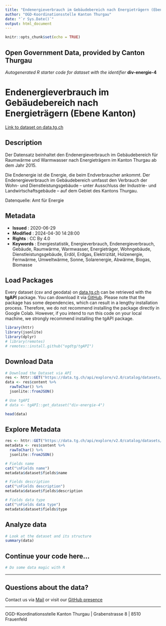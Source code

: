 ```yaml
---
title: "Endenergieverbrauch im Gebäudebereich nach Energieträgern (Ebene Kanton)"
author: "OGD-Koordinationsstelle Kanton Thurgau"
date: "`r Sys.Date()`"
output: html_document
---
```


```r
knitr::opts_chunk$set(echo = TRUE)
```

## Open Government Data, provided by **Canton Thurgau**
*Autogenerated R starter code for dataset with the identifier* **div-energie-4**


# **Endenergieverbrauch im Gebäudebereich nach Energieträgern (Ebene Kanton)**

[Link to dataset on data.tg.ch](https://data.tg.ch/explore/dataset/div-energie-4/information/)

## Description

<p>Der Datensatz beinhaltet den Endenergieverbrauch im Gebäudebereich für Raumwärme und Warmwasser nach Energieträgern im Kanton Thurgau ab dem Jahr 2015.</p><p>Die Endenergie ist die Energie, die beim Endverbraucher ankommt. Der Endenergieverbrauch im Gebäudebereich umfasst den Verbrauch der Wohn- und Dienstleistungsgebäude – unter Ausschluss der Industrie- und Landwirtschaftsgebäude – auf dem Gebiet des Kantons Thurgau.</p><p></p><p>Datenquelle: Amt für Energie</p>

## Metadata

- **Issued**                   : 2020-06-29
- **Modified**                 : 2024-04-30 14:28:00
- **Rights**                   : CC By 4.0
- **Keywords**                 : Energiestatistik, Energieverbrauch, Endenergieverbrauch, Gebäude, Raumwärme, Warmwasser, Energieträger, Wohngebäude, Dienstleistungsgebäude, Erdöl, Erdgas, Elektrizität, Holzenergie, Fernwärme, Umweltwärme, Sonne, Solarenergie, Abwärme, Biogas, Biomasse

## Load Packages

Every dataset (csv and geodata) on [data.tg.ch](https://data.tg.ch/pages/start/) can be retrieved with the **tgAPI** package. You can download it via [GitHub](https://github.com/ogdtg/tgAPI). Please note that the package has some dependencies, which can result in a lengthy installation process. Therefore, we do not recommend installing the package directly in Google Colab. However, if you intend to run this code on your local machine, we strongly recommend installing the tgAPI package.

```r
library(httr)
library(jsonlite)
library(dplyr)
# library(remotes)
# remotes::install.github("ogdtg/tgAPI")

```


## Download Data


```r
# Download the Dataset via API
res <- httr::GET("https://data.tg.ch/api/explore/v2.0/catalog/datasets/div-energie-4/exports/json")
data <- res$content %>%
  rawToChar() %>%
  jsonlite::fromJSON()

# Use tgAPI
# data <- tgAPI::get_dataset("div-energie-4")

head(data)

```


## Explore Metadata

```r

res <- httr::GET("https://data.tg.ch/api/explore/v2.0/catalog/datasets/div-energie-4")
metadata <- res$content %>%
  rawToChar() %>%
  jsonlite::fromJSON()

# Fields name
cat("\nFields name")
metadata$dataset$fields$name

# Fields description
cat("\nFields description")
metadata$dataset$fields$description

# Fields data type
cat("\nFields data type")
metadata$dataset$fields$type

```


## Analyze data

```r

# Look at the dataset and its structure
summary(data)

```


## Continue your code here...


```r
# Do some data magic with R
```

------------------------------------------------------------------------

## Questions about the data?

Contact us via [Mail](mailto:ogd@tg.ch) or visit our [GitHub presence](https://github.com/ogdtg)


------------------------------------------------------------------------

OGD-Koordinationsstelle Kanton Thurgau | Grabenstrasse 8 | 8510 Frauenfeld
